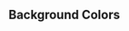 
<Meta title='Tokens/Colors/Scheme Light'/>

## Background Colors

<body class='dark'>
  <ColorPalette>
    <ColorItem
      title="Background Default"
      subtitle="--palette-background-paper"
      colors={{'': 'var(--palette-background-default)'}}
    />
  </ColorPalette>
</body>
